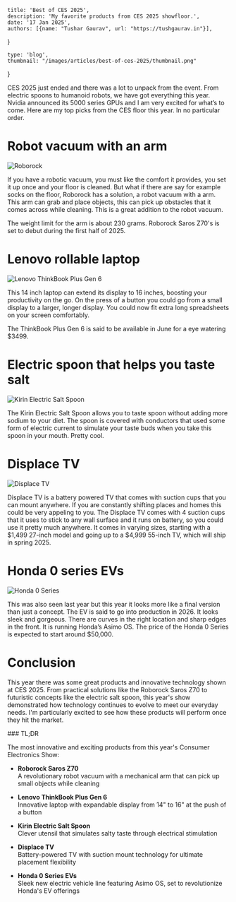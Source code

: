
    title: 'Best of CES 2025',
    description: 'My favorite products from CES 2025 showfloor.',
    date: '17 Jan 2025',
    authors: [{name: "Tushar Gaurav", url: "https://tushgaurav.in"}],
}

    type: 'blog',
    thumbnail: "/images/articles/best-of-ces-2025/thumbnail.png"
}

<Topbar
    thumbnail='/images/articles/best-of-ces-2025/thumbnail.png'
    title="Our Favorite Picks from CES 2025"
    author='Tushar Gaurav'
    date='17 Jan 2025'
      />


<Content>

<MainContent>

CES 2025 just ended and there was a lot to unpack from the event. From electric spoons to humanoid robots, we have got everything this year. Nvidia announced its 5000 series GPUs and I am very excited for what’s to come. Here are my top picks from the CES floor this year. In no particular order.

# Robot vacuum with an arm

![Roborock](/images/articles/best-of-ces-2025/roborock.png)

If you have a robotic vacuum, you must like the comfort it provides, you set it up once and your floor is cleaned. But what if there are say for example socks on the floor, Roborock has a solution, a robot vacuum with a arm. This arm can grab and place objects, this can pick up obstacles that it comes across while cleaning. This is a great addition to the robot vacuum.

The weight limit for the arm is about 230 grams. Roborock Saros Z70's is set to debut during the first half of 2025.

# Lenovo rollable laptop

![Lenovo ThinkBook Plus Gen 6](/images/articles/best-of-ces-2025/thinkbook.png)

This 14 inch laptop can extend its display to 16 inches, boosting your productivity on the go. On the press of a button you could go from a small display to a larger, longer display. You could now fit extra long spreadsheets on your screen comfortably.

The ThinkBook Plus Gen 6 is said to be available in June for a eye watering $3499.

# Electric spoon that helps you taste salt

![Kirin Electric Salt Spoon](/images/articles/best-of-ces-2025/kirin_spoon.png)

The Kirin Electric Salt Spoon allows you to taste spoon without adding more sodium to your diet. The spoon is covered with conductors that used some form of electric current to simulate your taste buds when you take this spoon in your mouth. Pretty cool.

# Displace TV

![Displace TV](/images/articles/best-of-ces-2025/displace_tv.png)

Displace TV is a battery powered TV that comes with suction cups that you can mount anywhere. If you are constantly shifting places and homes this could be very appeling to you. The Displace TV comes with 4 suction cups that it uses to stick to any wall surface and it runs on battery, so you could use it pretty much anywhere. It comes in varying sizes, starting with a $1,499 27-inch model and going up to a $4,999 55-inch TV, which will ship in spring 2025.

# Honda 0 series EVs

![Honda 0 Series](/images/articles/best-of-ces-2025/honda_0.png)

This was also seen last year but this year it looks more like a final version than just a concept. The EV is said to go into production in 2026. It looks sleek and gorgeous. There are curves in the right location and sharp edges in the front. It is running Honda’s Asimo OS. The price of the Honda 0 Series is expected to start around $50,000.


# Conclusion
This year there was some great products and innovative technology shown at CES 2025. From practical solutions like the Roborock Saros Z70 to futuristic concepts like the electric salt spoon, this year's show demonstrated how technology continues to evolve to meet our everyday needs. I'm particularly excited to see how these products will perform once they hit the market.

</MainContent>

<Tldr>
### TL;DR

The most innovative and exciting products from this year's Consumer Electronics Show:

- **Roborock Saros Z70**  
  A revolutionary robot vacuum with a mechanical arm that can pick up small objects while cleaning

- **Lenovo ThinkBook Plus Gen 6**  
  Innovative laptop with expandable display from 14" to 16" at the push of a button

- **Kirin Electric Salt Spoon**  
  Clever utensil that simulates salty taste through electrical stimulation

- **Displace TV**  
  Battery-powered TV with suction mount technology for ultimate placement flexibility

- **Honda 0 Series EVs**  
  Sleek new electric vehicle line featuring Asimo OS, set to revolutionize Honda's EV offerings
</Tldr>

</Content>

<AuthorCard authorSlug="tushgaurav" />